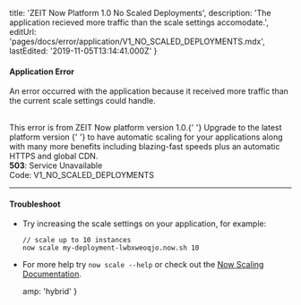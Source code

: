 
  title: 'ZEIT Now Platform 1.0 No Scaled Deployments',
  description:
    'The application recieved more traffic than the scale settings accomodate.',
  editUrl: 'pages/docs/error/application/V1_NO_SCALED_DEPLOYMENTS.mdx',
  lastEdited: '2019-11-05T13:14:41.000Z'
}

#### Application Error

An error occurred with the application because it received more traffic than the current scale settings could handle.

<br />

<Note type="warning">
  This error is from ZEIT Now platform version 1.0.{' '}
  <Link href="https://zeit.co/guides/migrate-to-zeit-now">
    Upgrade to the latest platform version
  </Link>{' '}
  to have automatic scaling for your applications along with many more benefits
  including blazing-fast speeds plus an automatic HTTPS and global CDN.
</Note>

<br />

<Note label={false}>
  <b>503</b>: Service Unavailable
  <br />
  Code: <InlineCode>V1_NO_SCALED_DEPLOYMENTS</InlineCode>
</Note>

---

#### Troubleshoot

- Try increasing the scale settings on your application, for example:
  ```
  // scale up to 10 instances
  now scale my-deployment-lwbxweoqjo.now.sh 10
  ```
- For more help try `now scale --help` or check out the [Now Scaling Documentation](/docs/v1/getting-started/scaling).


  amp: 'hybrid'
}

